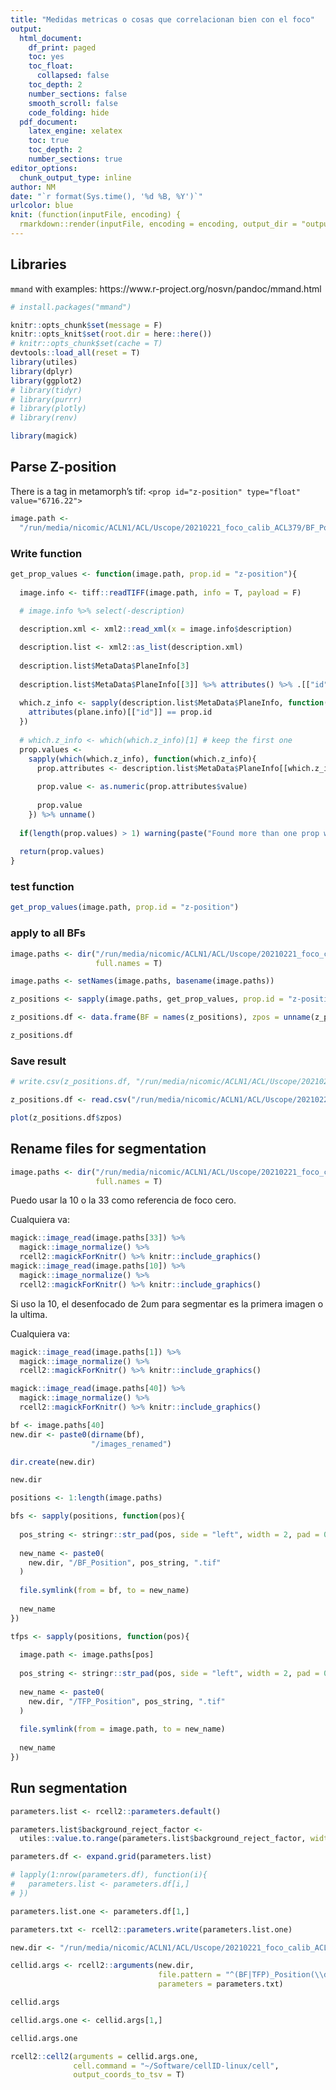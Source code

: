 ```yaml
---
title: "Medidas metricas o cosas que correlacionan bien con el foco"
output:
  html_document:
    df_print: paged
    toc: yes
    toc_float:
      collapsed: false
    toc_depth: 2
    number_sections: false
    smooth_scroll: false
    code_folding: hide
  pdf_document:
    latex_engine: xelatex
    toc: true
    toc_depth: 2
    number_sections: true
editor_options:
  chunk_output_type: inline
author: NM
date: "`r format(Sys.time(), '%d %B, %Y')`"
urlcolor: blue
knit: (function(inputFile, encoding) {
  rmarkdown::render(inputFile, encoding = encoding, output_dir = "output/renders") })
---
```


## Libraries

`mmand` with examples: https://www.r-project.org/nosvn/pandoc/mmand.html

```r
# install.packages("mmand")
```


```r
knitr::opts_chunk$set(message = F)
knitr::opts_knit$set(root.dir = here::here())
# knitr::opts_chunk$set(cache = T)
devtools::load_all(reset = T)
library(utiles)
library(dplyr)
library(ggplot2)
# library(tidyr)
# library(purrr)
# library(plotly)
# library(renv)

library(magick)
```


## Parse Z-position

There is a tag in metamorph's tif: `<prop id="z-position" type="float" value="6716.22">`

```r
image.path <- 
  "/run/media/nicomic/ACLN1/ACL/Uscope/20210221_foco_calib_ACL379/BF_Position033.tif"
```

### Write function

```r
get_prop_values <- function(image.path, prop.id = "z-position"){
  
  image.info <- tiff::readTIFF(image.path, info = T, payload = F)

  # image.info %>% select(-description)
  
  description.xml <- xml2::read_xml(x = image.info$description)

  description.list <- xml2::as_list(description.xml)
  
  description.list$MetaData$PlaneInfo[3]
  
  description.list$MetaData$PlaneInfo[[3]] %>% attributes() %>% .[["id"]]
  
  which.z_info <- sapply(description.list$MetaData$PlaneInfo, function(plane.info){
    attributes(plane.info)[["id"]] == prop.id
  })
  
  # which.z_info <- which(which.z_info)[1] # keep the first one
  prop.values <- 
    sapply(which(which.z_info), function(which.z_info){
      prop.attributes <- description.list$MetaData$PlaneInfo[[which.z_info]] %>% attributes()
    
      prop.value <- as.numeric(prop.attributes$value)
    
      prop.value
    }) %>% unname()
  
  if(length(prop.values) > 1) warning(paste("Found more than one prop with id", prop.id))
  
  return(prop.values)
}
```

### test function

```r
get_prop_values(image.path, prop.id = "z-position")
```

### apply to all BFs

```r
image.paths <- dir("/run/media/nicomic/ACLN1/ACL/Uscope/20210221_foco_calib_ACL379/", pattern = "^BF.*tif$",
                   full.names = T)

image.paths <- setNames(image.paths, basename(image.paths))

z_positions <- sapply(image.paths, get_prop_values, prop.id = "z-position")

z_positions.df <- data.frame(BF = names(z_positions), zpos = unname(z_positions))

z_positions.df
```

### Save result

```r
# write.csv(z_positions.df, "/run/media/nicomic/ACLN1/ACL/Uscope/20210221_foco_calib_ACL379/zdata.csv")
```

```r
z_positions.df <- read.csv("/run/media/nicomic/ACLN1/ACL/Uscope/20210221_foco_calib_ACL379/zdata.csv")

plot(z_positions.df$zpos)
```

## Rename files for segmentation

```r
image.paths <- dir("/run/media/nicomic/ACLN1/ACL/Uscope/20210221_foco_calib_ACL379/", pattern = "^BF.*tif$",
                   full.names = T)
```

Puedo usar la 10 o la 33 como referencia de foco cero.

Cualquiera va:

```r
magick::image_read(image.paths[33]) %>% 
  magick::image_normalize() %>% 
  rcell2::magickForKnitr() %>% knitr::include_graphics()
magick::image_read(image.paths[10]) %>% 
  magick::image_normalize() %>% 
  rcell2::magickForKnitr() %>% knitr::include_graphics()
```

Si uso la 10, el desenfocado de 2um para segmentar es la primera imagen o la ultima.

Cualquiera va:

```r
magick::image_read(image.paths[1]) %>% 
  magick::image_normalize() %>% 
  rcell2::magickForKnitr() %>% knitr::include_graphics()

magick::image_read(image.paths[40]) %>% 
  magick::image_normalize() %>% 
  rcell2::magickForKnitr() %>% knitr::include_graphics()
```

```r
bf <- image.paths[40]
new.dir <- paste0(dirname(bf), 
                  "/images_renamed")

dir.create(new.dir)

new.dir
```


```r
positions <- 1:length(image.paths)
```


```r
bfs <- sapply(positions, function(pos){
  
  pos_string <- stringr::str_pad(pos, side = "left", width = 2, pad = 0)
  
  new_name <- paste0(
    new.dir, "/BF_Position", pos_string, ".tif"
  )
  
  file.symlink(from = bf, to = new_name)
  
  new_name
})
```


```r
tfps <- sapply(positions, function(pos){
  
  image.path <- image.paths[pos]
  
  pos_string <- stringr::str_pad(pos, side = "left", width = 2, pad = 0)
  
  new_name <- paste0(
    new.dir, "/TFP_Position", pos_string, ".tif"
  )
  
  file.symlink(from = image.path, to = new_name)
  
  new_name
})
```

## Run segmentation

```r
parameters.list <- rcell2::parameters.default()

parameters.list$background_reject_factor <-
  utiles::value.to.range(parameters.list$background_reject_factor, width = 0.5, by = 0.1)

parameters.df <- expand.grid(parameters.list)

# lapply(1:nrow(parameters.df), function(i){
#   parameters.list <- parameters.df[i,]
# })

parameters.list.one <- parameters.df[1,]

parameters.txt <- rcell2::parameters.write(parameters.list.one)
```


```r
new.dir <- "/run/media/nicomic/ACLN1/ACL/Uscope/20210221_foco_calib_ACL379/images_renamed"

cellid.args <- rcell2::arguments(new.dir,
                                 file.pattern = "^(BF|TFP)_Position(\\d+)().tif$",
                                 parameters = parameters.txt)

cellid.args
```

```r
cellid.args.one <- cellid.args[1,]

cellid.args.one
```

```r
rcell2::cell2(arguments = cellid.args.one, 
              cell.command = "~/Software/cellID-linux/cell", 
              output_coords_to_tsv = T)
```

